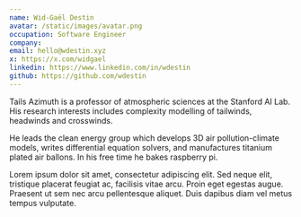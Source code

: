 ```yaml
---
name: Wid-Gaël Destin
avatar: /static/images/avatar.png
occupation: Software Engineer
company:
email: hello@wdestin.xyz
x: https://x.com/widgael
linkedin: https://www.linkedin.com/in/wdestin
github: https://github.com/wdestin
---
```


Tails Azimuth is a professor of atmospheric sciences at the Stanford AI Lab. His research interests includes complexity modelling of tailwinds, headwinds and crosswinds.

He leads the clean energy group which develops 3D air pollution-climate models, writes differential equation solvers, and manufactures titanium plated air ballons. In his free time he bakes raspberry pi.

Lorem ipsum dolor sit amet, consectetur adipiscing elit. Sed neque elit, tristique placerat feugiat ac, facilisis vitae arcu. Proin eget egestas augue. Praesent ut sem nec arcu pellentesque aliquet. Duis dapibus diam vel metus tempus vulputate.
